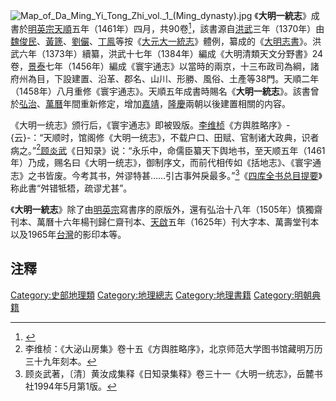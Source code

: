 [[File:Map_of_Da_Ming_Yi_Tong_Zhi_vol._1_(Ming_dynasty).jpg|thumb]]
《'''大明一統志'''》成書於[[明英宗|明英宗]][[天顺_(明朝)|天順]]五年（1461年）四月，共90卷<ref>{{Cite web |url=http://shanben.ioc.u-tokyo.ac.jp/main_p?nu=B2443000&order=ti_no&no=00289 |title=日本東京大學東洋文化研究所簡介 - 大明一統志 |access-date=2015-04-07 |archive-url=https://web.archive.org/web/20150413081323/http://shanben.ioc.u-tokyo.ac.jp/main_p?nu=B2443000&order=ti_no&no=00289 |archive-date=2015-04-13 |dead-url=yes }}</ref>，該書源自[[洪武|洪武]]三年（1370年）由[[魏俊民|魏俊民]]、[[黃篪_(明朝)|黃篪]]、[[劉儼_(明初)|劉儼]]、[[丁鳯|丁鳯]]等按《[[大一統志|大元大一統志]]》體例，纂成的《[[大明志書|大明志書]]》。洪武六年（1373年）續纂，洪武十七年（1384年）編成《大明清類天文分野書》24卷，[[景泰_(年号)|景泰]]七年（1456年）編成《寰宇通志》以當時的兩京，十三布政司為綱，諸府州為目，下設建置、沿革、郡名、山川、形勝、風俗、土產等38門。天順二年（1458年）八月重修《寰宇通志》。天順五年成書時賜名《'''大明一統志'''》。該書曾於[[弘治|弘治]]、[[萬曆|萬曆]]年間重新修定，增加[[嘉靖|嘉靖]]，[[隆庆_(明朝)|隆慶]]兩朝以後建置相關的内容。

《大明一统志》颁行后，《寰宇通志》即被毁版。[[李维桢_(隆庆进士)|李维桢]]《方舆胜略序》-{云}-：“天顺时，馆阁修《大明一统志》，不载户口、田赋、官制诸大政典，识者病之。”<ref>李维桢：《大泌山房集》卷十五《方舆胜略序》，北京师范大学图书馆藏明万历三十九年刻本。</ref>[[顾炎武|顾炎武]]《日知录》说：“永乐中，命儒臣纂天下舆地书，至天顺五年（1461年）乃成，赐名曰《大明一统志》，御制序文，而前代相传如《括地志》、《寰宇通志》之书皆废。今考其书，舛谬特甚……引古事舛戾最多。”<ref>顾炎武著，〔清〕黄汝成集释《日知录集释》卷三十一《大明一统志》，岳麓书社1994年5月第1版。</ref>《[[四库全书总目提要|四库全书总目提要]]》称此書“舛错牴牾，疏谬尤甚”。

《'''大明一統志'''》除了由[[明英宗|明英宗]]寫書序的原版外，還有弘治十八年（1505年）慎獨齋刊本、萬曆十六年楊刊歸仁齋刊本、[[天启_(明朝)|天啟]]五年（1625年）刊大字本、萬壽堂刊本以及1965年[[台灣|台灣]]的影印本等。

==注釋==
<div class="references-small">
<references />
</div>

{{Wikisource|大明一統志}}

[[Category:史部地理類|Category:史部地理類]]
[[Category:地理總志|Category:地理總志]]
[[Category:地理書籍|Category:地理書籍]]
[[Category:明朝典籍|Category:明朝典籍]]